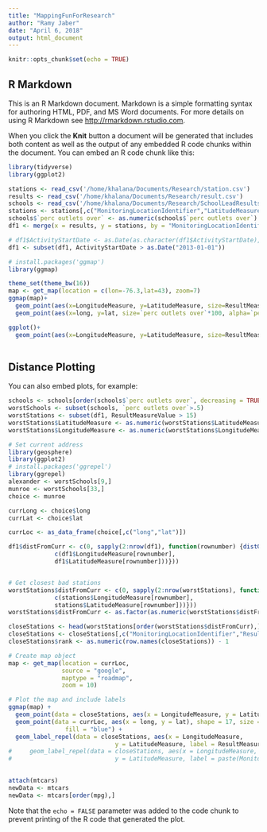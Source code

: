 ```yaml
---
title: "MappingFunForResearch"
author: "Ramy Jaber"
date: "April 6, 2018"
output: html_document
---
```


```r
knitr::opts_chunk$set(echo = TRUE)
```

## R Markdown

This is an R Markdown document. Markdown is a simple formatting syntax for authoring HTML, PDF, and MS Word documents. For more details on using R Markdown see <http://rmarkdown.rstudio.com>.

When you click the **Knit** button a document will be generated that includes both content as well as the output of any embedded R code chunks within the document. You can embed an R code chunk like this:

```r
library(tidyverse)
library(ggplot2)

stations <- read_csv('/home/khalana/Documents/Research/station.csv')
results <- read_csv('/home/khalana/Documents/Research/result.csv')
schools <- read_csv('/home/khalana/Documents/Research/SchoolLeadResults.csv')
stations <- stations[,c("MonitoringLocationIdentifier","LatitudeMeasure", "LongitudeMeasure")]
schools$`perc outlets over` <- as.numeric(schools$`perc outlets over`)
df1 <- merge(x = results, y = stations, by = "MonitoringLocationIdentifier", all.x = TRUE)

# df1$ActivityStartDate <- as.Date(as.character(df1$ActivityStartDate), "%y-%m-%d")
df1 <- subset(df1, ActivityStartDate > as.Date("2013-01-01"))

# install.packages('ggmap')
library(ggmap)

theme_set(theme_bw(16))
map <- get_map(location = c(lon=-76.3,lat=43), zoom=7)
ggmap(map)+
  geom_point(aes(x=LongitudeMeasure, y=LatitudeMeasure, size=ResultMeasureValue, alpha=ResultMeasureValue),color="orange",data=df1)+
  geom_point(aes(x=long, y=lat, size=`perc outlets over`*100, alpha=`perc outlets over`), color="blue",shape=17,data=schools)

ggplot()+
  geom_point(aes(x=LongitudeMeasure, y=LatitudeMeasure, size=ResultMeasureValue, color="orange"),data=df1)
  

```

## Distance Plotting

You can also embed plots, for example:

```r
schools <- schools[order(schools$`perc outlets over`, decreasing = TRUE), c(1:18)]
worstSchools <- subset(schools, `perc outlets over`>.5)
worstStations <- subset(df1, ResultMeasureValue > 15)
worstStations$LatitudeMeasure <- as.numeric(worstStations$LatitudeMeasure)
worstStations$LongitudeMeasure <- as.numeric(worstStations$LongitudeMeasure)

```


```r

# Set current address
library(geosphere)
library(ggplot2)
# install.packages('ggrepel')
library(ggrepel)
alexander <- worstSchools[9,]
munroe <- worstSchools[33,]
choice <- munroe

currLong <- choice$long
currLat <- choice$lat

currLoc <- as_data_frame(choice[,c("long","lat")])

df1$distFromCurr <- c(0, sapply(2:nrow(df1), function(rownumber) {distGeo(currLoc,  
			 c(df1$LongitudeMeasure[rownumber], 
			 df1$LatitudeMeasure[rownumber]))}))


# Get closest bad stations
worstStations$distFromCurr <- c(0, sapply(2:nrow(worstStations), function(rownumber) {distGeo(currLoc,  
			 c(stations$LongitudeMeasure[rownumber], 
			 stations$LatitudeMeasure[rownumber]))}))
worstStations$distFromCurr <- as.factor(as.numeric(worstStations$distFromCurr))

closeStations <- head(worstStations[order(worstStations$distFromCurr),],n=10)
closeStations <- closeStations[,c("MonitoringLocationIdentifier","ResultMeasureValue","LatitudeMeasure","LongitudeMeasure","distFromCurr")]
closeStations$rank <- as.numeric(row.names(closeStations)) - 1

# Create map object
map <- get_map(location = currLoc, 
               source = "google", 
               maptype = "roadmap", 
               zoom = 10)

# Plot the map and include labels
ggmap(map) +
  geom_point(data = closeStations, aes(x = LongitudeMeasure, y = LatitudeMeasure), color = "red") +
  geom_point(data = currLoc, aes(x = long, y = lat), shape = 17, size = 6, color = "blue",
	     		fill = "blue") +
  geom_label_repel(data = closeStations, aes(x = LongitudeMeasure,
	     					  y = LatitudeMeasure, label = ResultMeasureValue), size=3)
#     geom_label_repel(data = closeStations, aes(x = LongitudeMeasure,
# 	     					  y = LatitudeMeasure, label = paste(MonitoringLocationIdentifier, "\n", ResultMeasureValue)), size=3)
  	     

```


```r
attach(mtcars)
newData <- mtcars
newData <- mtcars[order(mpg),]
```

Note that the `echo = FALSE` parameter was added to the code chunk to prevent printing of the R code that generated the plot.

